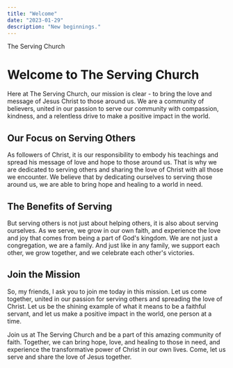 ```yaml
---
title: "Welcome"
date: "2023-01-29"
description: "New beginnings."
---
```


The Serving Church

Welcome to The Serving Church
=============================

Here at The Serving Church, our mission is clear - to bring the love and message of Jesus Christ to those around us. We are a community of believers, united in our passion to serve our community with compassion, kindness, and a relentless drive to make a positive impact in the world.

Our Focus on Serving Others
---------------------------

As followers of Christ, it is our responsibility to embody his teachings and spread his message of love and hope to those around us. That is why we are dedicated to serving others and sharing the love of Christ with all those we encounter. We believe that by dedicating ourselves to serving those around us, we are able to bring hope and healing to a world in need.

The Benefits of Serving
-----------------------

But serving others is not just about helping others, it is also about serving ourselves. As we serve, we grow in our own faith, and experience the love and joy that comes from being a part of God's kingdom. We are not just a congregation, we are a family. And just like in any family, we support each other, we grow together, and we celebrate each other's victories.

Join the Mission
----------------

So, my friends, I ask you to join me today in this mission. Let us come together, united in our passion for serving others and spreading the love of Christ. Let us be the shining example of what it means to be a faithful servant, and let us make a positive impact in the world, one person at a time.

Join us at The Serving Church and be a part of this amazing community of faith. Together, we can bring hope, love, and healing to those in need, and experience the transformative power of Christ in our own lives. Come, let us serve and share the love of Jesus together.
